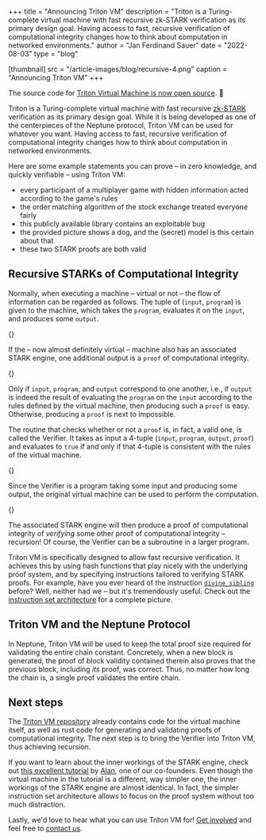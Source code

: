 +++
title = "Announcing Triton VM"
description = "Triton is a Turing-complete virtual machine with fast recursive zk-STARK verification as its primary design goal. Having access to fast, recursive verification of computational integrity changes how to think about computation in networked environments."
author = "Jan Ferdinand Sauer"
date = "2022-08-03"
type = "blog"

[thumbnail]
src = "/article-images/blog/recursive-4.png"
caption = "Announcing Triton VM"
+++



The source code for [Triton Virtual Machine is now open source](https://github.com/TritonVM/triton-vm). 🎉

Triton is a Turing-complete virtual machine with fast recursive [zk-STARK](https://neptune.cash/learn/stark-anatomy/) verification as its primary design goal.
While it is being developed as one of the centerpieces of the Neptune protocol, Triton VM can be used for whatever you want.
Having access to fast, recursive verification of computational integrity changes how to think about computation in networked environments.

Here are some example statements you can prove – in zero knowledge, and quickly verifiable – using Triton VM:
- every participant of a multiplayer game with hidden information acted according to the game's rules
- the order matching algorithm of the stock exchange treated everyone fairly
- this publicly available library contains an exploitable bug
- the provided picture shows a dog, and the (secret) model is this certain about that
- these two STARK proofs are both valid

## Recursive STARKs of Computational Integrity

Normally, when executing a machine – virtual or not – the flow of information can be regarded as follows.
The tuple of (`input`, `program`) is given to the machine, which takes the `program`, evaluates it on the `input`, and produces some `output`.

{<ArticleImage src="/article-images/blog/recursive-1.svg" type="table" centered={true} alt="Normal machine execution flow" />}

If the – now almost definitely virtual – machine also has an associated STARK engine, one additional output is a `proof` of computational integrity.

{<ArticleImage src="/article-images/blog/recursive-2.svg" type="table" centered={true} alt="Machine execution with STARK proof generation" />}

Only if `input`, `program`, and `output` correspond to one another, i.e., if `output` is indeed the result of evaluating the `program` on the `input` according to the rules defined by the virtual machine, then producing such a `proof` is easy.
Otherwise, producing a `proof` is next to impossible.

The routine that checks whether or not a `proof` is, in fact, a valid one, is called the Verifier.
It takes as input a 4-tuple (`input`, `program`, `output`, `proof`) and evaluates to `true` if and only if that 4-tuple is consistent with the rules of the virtual machine.

{<ArticleImage src="/article-images/blog/recursive-3.svg" type="table" centered={true} alt="Verifier checking proof validity" />}

Since the Verifier is a program taking some input and producing some output, the original virtual machine can be used to perform the computation.

{<ArticleImage src="/article-images/blog/recursive-4.svg" type="table" centered={true} alt="Recursive STARK verification" />}

The associated STARK engine will then produce a proof of computational integrity of _verifying_ some other proof of computational integrity – recursion!
Of course, the Verifier can be a subroutine in a larger program.

Triton VM is specifically designed to allow fast recursive verification.
It achieves this by using hash functions that play nicely with the underlying proof system, and by specifying instructions tailored to verifying STARK proofs.
For example, have you ever heard of the instruction [`divine_sibling`](https://github.com/TritonVM/triton-vm/blob/master/specification/isa.md#hashing) before?
Well, neither had we – but it's tremendously useful.
Check out the [instruction set architecture](https://github.com/TritonVM/triton-vm/blob/master/specification/isa.md) for a complete picture.

## Triton VM and the Neptune Protocol

In Neptune, Triton VM will be used to keep the total proof size required for validating the entire chain constant.
Concretely, when a new block is generated, the proof of block validity contained therein also proves that the previous block, including _its_ proof, was correct.
Thus, no matter how long the chain is, a single proof validates the entire chain.

## Next steps

The [Triton VM repository](https://github.com/TritonVM/triton-vm) already contains code for the virtual machine itself, as well as rust code for generating and validating proofs of computational integrity.
The next step is to bring the Verifier into Triton VM, thus achieving recursion.

If you want to learn about the inner workings of the STARK engine, check out [this excellent tutorial](https://aszepieniec.github.io/stark-brainfuck/) by [Alan](https://github.com/aszepieniec), one of our co-founders.
Even though the virtual machine in the tutorial is a different, way simpler one, the inner workings of the STARK engine are almost identical.
In fact, the simpler instruction set architecture allows to focus on the proof system without too much distraction.

Lastly, we'd love to hear what you can use Triton VM for!
[Get involved](https://github.com/TritonVM/triton-vm) and feel free to [contact us](mailto:ferdinand@neptune.cash).
